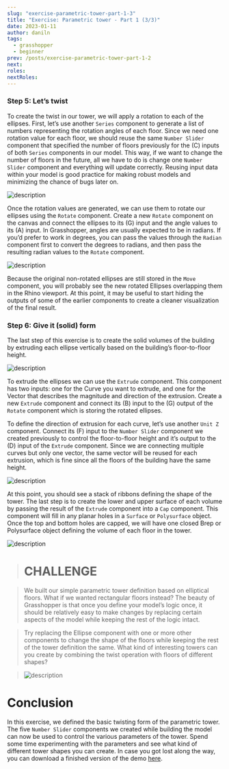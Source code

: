 ```yaml
---
slug: "exercise-parametric-tower-part-1-3"
title: "Exercise: Parametric tower - Part 1 (3/3)"
date: 2023-01-11
author: daniln
tags:
  - grasshopper
  - beginner
prev: /posts/exercise-parametric-tower-part-1-2
next: 
roles:
nextRoles:
---
```


### Step 5: Let’s twist

To create the twist in our tower, we will apply a rotation to each of the ellipses. First, let’s use another `Series` component to generate a list of numbers representing the rotation angles of each floor. Since we need one rotation value for each floor, we should reuse the same `Number Slider` component that specified the number of floors previously for the (C) inputs of both `Series` components in our model. This way, if we want to change the number of floors in the future, all we have to do is change one `Number Slider` component and everything will update correctly. Reusing input data within your model is good practice for making robust models and minimizing the chance of bugs later on.

![description](/images/4-4-13.png#img-left)

Once the rotation values are generated, we can use them to rotate our ellipses using the `Rotate` component. Create a new `Rotate` component on the canvas and connect the ellipses to its (G) input and the angle values to its (A) input. In Grasshopper, angles are usually expected to be in radians. If you’d prefer to work in degrees, you can pass the values through the `Radian` component first to convert the degrees to radians, and then pass the resulting radian values to the `Rotate` component.

![description](/images/4-4-14.gif)

Because the original non-rotated ellipses are still stored in the `Move` component, you will probably see the new rotated Ellipses overlapping them in the Rhino viewport. At this point, it may be useful to start hiding the outputs of some of the earlier components to create a cleaner visualization of the final result.

### Step 6: Give it (solid) form

The last step of this exercise is to create the solid volumes of the building by extruding each ellipse vertically based on the building’s floor-to-floor height.

![description](/images/4-4-15.png#img-left)

To extrude the ellipses we can use the `Extrude` component. This component has two inputs: one for the Curve you want to extrude, and one for the Vector that describes the magnitude and direction of the extrusion. Create a new `Extrude` component and connect its (B) input to the (G) output of the `Rotate` component which is storing the rotated ellipses.

To define the direction of extrusion for each curve, let’s use another `Unit Z` component. Connect its (F) input to the `Number Slider` component we created previously to control the floor-to-floor height and it’s output to the (D) input of the `Extrude` component. Since we are connecting multiple curves but only one vector, the same vector will be reused for each extrusion, which is fine since all the floors of the building have the same height.

![description](/images/4-4-16.png#img-left)

At this point, you should see a stack of ribbons defining the shape of the tower. The last step is to create the lower and upper surface of each volume by passing the result of the `Extrude` component into a `Cap` component. This component will fill in any planar holes in a `Surface` or `Polysurface` object. Once the top and bottom holes are capped, we will have one closed Brep or Polysurface object defining the volume of each floor in the tower.

![description](/images/4-4-17.png)

> # CHALLENGE

> We built our simple parametric tower definition based on elliptical floors. What if we wanted rectangular floors instead? The beauty of Grasshopper is that once you define your model’s logic once, it should be relatively easy to make changes by replacing certain aspects of the model while keeping the rest of the logic intact. 

> Try replacing the Ellipse component with one or more other components to change the shape of the floors while keeping the rest of the tower definition the same. What kind of interesting towers can you create by combining the twist operation with floors of different shapes?

> ![description](/images/4-4-18.gif)

# Conclusion

In this exercise, we defined the basic twisting form of the parametric tower. The five `Number Slider` components we created while building the model can now be used to control the various parameters of the tower. Spend some time experimenting with the parameters and see what kind of different tower shapes you can create. In case you got lost along the way, you can download a finished version of the demo [here](https://www.dropbox.com/s/44ohfz1qxjzrymx/intro-to-gh_tower_1.gh?dl=1).